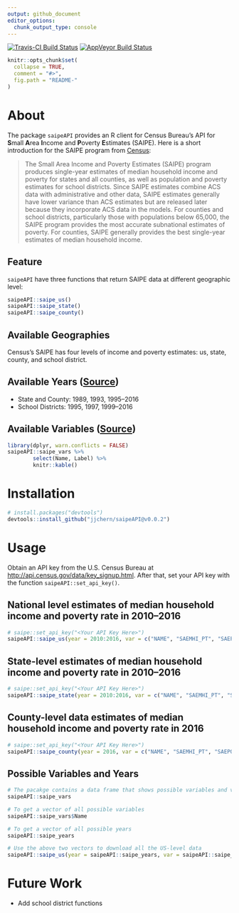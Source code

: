 ```yaml
---
output: github_document
editor_options: 
  chunk_output_type: console
---
```


<!-- README.md is generated from README.Rmd. Please edit that file -->

[![Travis-CI Build Status](https://travis-ci.org/jjchern/saipeAPI.svg?branch=master)](https://travis-ci.org/jjchern/saipeAPI)
[![AppVeyor Build Status](https://ci.appveyor.com/api/projects/status/github/jjchern/saipeAPI?branch=master&svg=true)](https://ci.appveyor.com/project/jjchern/saipeAPI)

```r
knitr::opts_chunk$set(
  collapse = TRUE,
  comment = "#>",
  fig.path = "README-"
)
```

# About

The package `saipeAPI` provides an R client for Census Bureau's API for **S**mall **A**rea **I**ncome and **P**overty **E**stimates (SAIPE). Here is a short introduction for the SAIPE program from [Census](http://www.census.gov/data/developers/data-sets/Poverty-Statistics.html):

> The Small Area Income and Poverty Estimates (SAIPE) program produces single-year estimates of median household income and poverty for states and all counties, as well as population and poverty estimates for school districts. Since SAIPE estimates combine ACS data with administrative and other data, SAIPE estimates generally have lower variance than ACS estimates but are released later because they incorporate ACS data in the models. For counties and school districts, particularly those with populations below 65,000, the SAIPE program provides the most accurate subnational estimates of poverty. For counties, SAIPE generally provides the best single-year estimates of median household income.

## Feature

`saipeAPI` have three functions that return SAIPE data at different geographic level:

```R
saipeAPI::saipe_us()
saipeAPI::saipe_state()
saipeAPI::saipe_county()
```

## Available Geographies

Census's SAIPE has four levels of income and poverty estimates: us, state, county, and school district. 

## Available Years ([Source](http://www.census.gov/data/developers/data-sets/Poverty-Statistics.html))

- State and County: 1989, 1993, 1995--2016
- School Districts: 1995, 1997, 1999--2016

## Available Variables ([Source](http://api.census.gov/data/timeseries/poverty/saipe/variables.html))

```r
library(dplyr, warn.conflicts = FALSE)
saipeAPI::saipe_vars %>%
        select(Name, Label) %>% 
        knitr::kable()
```

# Installation

```R
# install.packages("devtools")
devtools::install_github("jjchern/saipeAPI@v0.0.2")
```

# Usage

Obtain an API key from the U.S. Census Bureau at [http://api.census.gov/data/key_signup.html](http://api.census.gov/data/key_signup.html). After that, set your API key with the function `saipeAPI::set_api_key()`.

## National level estimates of median household income and poverty rate in 2010--2016

```r
# saipe::set_api_key("<Your API Key Here>")
saipeAPI::saipe_us(year = 2010:2016, var = c("NAME", "SAEMHI_PT", "SAEPOVRTALL_PT"))
```

## State-level estimates of median household income and poverty rate in 2010--2016

```r
# saipe::set_api_key("<Your API Key Here>")
saipeAPI::saipe_state(year = 2010:2016, var = c("NAME", "SAEMHI_PT", "SAEPOVRTALL_PT"))
```

## County-level data estimates of median household income and poverty rate in 2016

```r
# saipe::set_api_key("<Your API Key Here>")
saipeAPI::saipe_county(year = 2016, var = c("NAME", "SAEMHI_PT", "SAEPOVRTALL_PT"))
```

## Possible Variables and Years

```r
# The pacakge contains a data frame that shows possible variables and variable labels
saipeAPI::saipe_vars

# To get a vector of all possible variables
saipeAPI::saipe_vars$Name

# To get a vector of all possible years
saipeAPI::saipe_years

# Use the above two vectors to download all the US-level data
saipeAPI::saipe_us(year = saipeAPI::saipe_years, var = saipeAPI::saipe_vars$Name)
```

# Future Work

- Add school district functions
